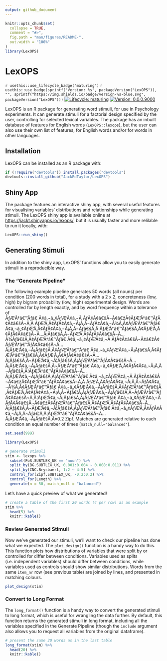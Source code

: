 ```yaml
---
output: github_document
---
```


<!-- README.md is generated from README.Rmd. Please edit that file -->

```r
knitr::opts_chunk$set(
  collapse = TRUE,
  comment = "#>",
  fig.path = "man/figures/README-",
  out.width = "100%"
)
library(LexOPS)
```

# LexOPS

<!-- badges: start -->
`r usethis::use_lifecycle_badge("maturing")`
`r usethis::use_badge(sprintf("Version: %s", packageVersion("LexOPS")), "", sprintf("https://img.shields.io/badge/version-%s-blue.svg", packageVersion("LexOPS")))`
[![Lifecycle: maturing](https://img.shields.io/badge/lifecycle-maturing-blue.svg)](https://www.tidyverse.org/lifecycle/#maturing)
[![Version: 0.0.0.9000](https://img.shields.io/badge/version-0.0.0.9000-blue.svg)]()
<!-- badges: end -->

LexOPS is an R package for generating word stimuli, for use in Psychology experiments. It can generate stimuli for a factorial design specified by the user, controlling for selected lexical variables. The package has an inbuilt database of features for English words (`LexOPS::lexops`), but the user can also use their own list of features, for English words and/or for words in other languages.

## Installation

LexOPS can be installed as an R package with:

```r
if (!require("devtools")) install.packages("devtools")
devtools::install_github("JackEdTaylor/LexOPS")
```

## Shiny App

The package features an interactive shiny app, with several useful features for visualising variables' distributions and relationships while generating stimuli. The LexOPS shiny app is available online at [https://jackt.shinyapps.io/lexops/](https://jackt.shinyapps.io/lexops/), but it is usually faster and more relilable to run it locally, with:

```r
LexOPS::run_shiny()
```

## Generating Stimuli

In addition to the shiny app, LexOPS' functions allow you to easily generate stimuli in a reproducible way.

### The "Generate Pipeline"

The following example pipeline generates 50 words (all nouns) per condition (200 words in total), for a study with a 2 x 2, concreteness (low, high) by bigram probability (low, high) experimental design. Words are controlled for by length exactly, and by word frequency within a tolerance of ÃƒÆ’Ã†â€™Ãƒâ€ Ã¢â‚¬â„¢ÃƒÆ’Ã¢â‚¬Â ÃƒÂ¢Ã¢â€šÂ¬Ã¢â€žÂ¢ÃƒÆ’Ã†â€™ÃƒÂ¢Ã¢â€šÂ¬Ã‚Â ÃƒÆ’Ã‚Â¢ÃƒÂ¢Ã¢â‚¬Å¡Ã‚Â¬ÃƒÂ¢Ã¢â‚¬Å¾Ã‚Â¢ÃƒÆ’Ã†â€™Ãƒâ€ Ã¢â‚¬â„¢ÃƒÆ’Ã‚Â¢ÃƒÂ¢Ã¢â‚¬Å¡Ã‚Â¬Ãƒâ€šÃ‚Â ÃƒÆ’Ã†â€™Ãƒâ€šÃ‚Â¢ÃƒÆ’Ã‚Â¢ÃƒÂ¢Ã¢â€šÂ¬Ã…Â¡Ãƒâ€šÃ‚Â¬ÃƒÆ’Ã‚Â¢ÃƒÂ¢Ã¢â€šÂ¬Ã…Â¾Ãƒâ€šÃ‚Â¢ÃƒÆ’Ã†â€™Ãƒâ€ Ã¢â‚¬â„¢ÃƒÆ’Ã¢â‚¬Â ÃƒÂ¢Ã¢â€šÂ¬Ã¢â€žÂ¢ÃƒÆ’Ã†â€™ÃƒÂ¢Ã¢â€šÂ¬Ã…Â¡ÃƒÆ’Ã¢â‚¬Å¡Ãƒâ€šÃ‚Â¢ÃƒÆ’Ã†â€™Ãƒâ€ Ã¢â‚¬â„¢ÃƒÆ’Ã¢â‚¬Å¡Ãƒâ€šÃ‚Â¢ÃƒÆ’Ã†â€™Ãƒâ€šÃ‚Â¢ÃƒÆ’Ã‚Â¢ÃƒÂ¢Ã¢â€šÂ¬Ã…Â¡Ãƒâ€šÃ‚Â¬ÃƒÆ’Ã¢â‚¬Â¦Ãƒâ€šÃ‚Â¡ÃƒÆ’Ã†â€™ÃƒÂ¢Ã¢â€šÂ¬Ã…Â¡ÃƒÆ’Ã¢â‚¬Å¡Ãƒâ€šÃ‚Â¬ÃƒÆ’Ã†â€™Ãƒâ€ Ã¢â‚¬â„¢ÃƒÆ’Ã‚Â¢ÃƒÂ¢Ã¢â‚¬Å¡Ã‚Â¬Ãƒâ€šÃ‚Â¦ÃƒÆ’Ã†â€™ÃƒÂ¢Ã¢â€šÂ¬Ã…Â¡ÃƒÆ’Ã¢â‚¬Å¡Ãƒâ€šÃ‚Â¡ÃƒÆ’Ã†â€™Ãƒâ€ Ã¢â‚¬â„¢ÃƒÆ’Ã¢â‚¬Â ÃƒÂ¢Ã¢â€šÂ¬Ã¢â€žÂ¢ÃƒÆ’Ã†â€™ÃƒÂ¢Ã¢â€šÂ¬Ã‚Â ÃƒÆ’Ã‚Â¢ÃƒÂ¢Ã¢â‚¬Å¡Ã‚Â¬ÃƒÂ¢Ã¢â‚¬Å¾Ã‚Â¢ÃƒÆ’Ã†â€™Ãƒâ€ Ã¢â‚¬â„¢ÃƒÆ’Ã¢â‚¬Å¡Ãƒâ€šÃ‚Â¢ÃƒÆ’Ã†â€™Ãƒâ€šÃ‚Â¢ÃƒÆ’Ã‚Â¢ÃƒÂ¢Ã¢â‚¬Å¡Ã‚Â¬Ãƒâ€¦Ã‚Â¡ÃƒÆ’Ã¢â‚¬Å¡Ãƒâ€šÃ‚Â¬ÃƒÆ’Ã†â€™ÃƒÂ¢Ã¢â€šÂ¬Ã‚Â¦ÃƒÆ’Ã¢â‚¬Å¡Ãƒâ€šÃ‚Â¡ÃƒÆ’Ã†â€™Ãƒâ€ Ã¢â‚¬â„¢ÃƒÆ’Ã¢â‚¬Â ÃƒÂ¢Ã¢â€šÂ¬Ã¢â€žÂ¢ÃƒÆ’Ã†â€™Ãƒâ€šÃ‚Â¢ÃƒÆ’Ã‚Â¢ÃƒÂ¢Ã¢â€šÂ¬Ã…Â¡Ãƒâ€šÃ‚Â¬ÃƒÆ’Ã¢â‚¬Â¦Ãƒâ€šÃ‚Â¡ÃƒÆ’Ã†â€™Ãƒâ€ Ã¢â‚¬â„¢ÃƒÆ’Ã‚Â¢ÃƒÂ¢Ã¢â‚¬Å¡Ã‚Â¬Ãƒâ€¦Ã‚Â¡ÃƒÆ’Ã†â€™ÃƒÂ¢Ã¢â€šÂ¬Ã…Â¡ÃƒÆ’Ã¢â‚¬Å¡Ãƒâ€šÃ‚Â±0.2 Zipf. Matches are generated relative to each condition an equal number of times (`match_null="balanced"`).

```r
set.seed(999)
```

```r
library(LexOPS)

# generate stimuli
stim <- lexops %>%
  subset(PoS.SUBTLEX_UK == "noun") %>%
  split_by(BG.SUBTLEX_UK, 0.001:0.004 ~ 0.008:0.011) %>%
  split_by(CNC.Brysbaert, 1:2 ~ 4:5) %>%
  control_for(Zipf.SUBTLEX_UK, -0.2:0.2) %>%
  control_for(Length) %>%
  generate(n = 50, match_null = "balanced")
```

Let's have a quick preview of what we generated!

```r
# create a table of the first 20 words (4 per row) as an example
stim %>%
  head(5) %>%
  knitr::kable()
```

### Review Generated Stimuli

Now we've generated our stimuli, we'll want to check our pipeline has done what we expected. The `plot_design()` function is a handy way to do this. This function plots how distributions of variables that were split by or controlled for differ between conditions. Variables used as splits (i.e. independent variables) should differ between conditions, while variables used as controls should show similar distributions. Words from the same `item_nr` row (see previous table) are joined by lines, and presented in matching colours.

```r
plot_design(stim)
```

### Convert to Long Format

The `long_format()` function is a handy way to convert the generated stimuli to long format, which is useful for wrangling the data further. By default, this function returns the generated stimuli in long format, including all the variables specified in the Generate Pipeline (though the `include` argument also allows you to request all variables from the original dataframe).

```r
# present the same 20 words as in the last table
long_format(stim) %>%
  head(20) %>%
  knitr::kable()
```
